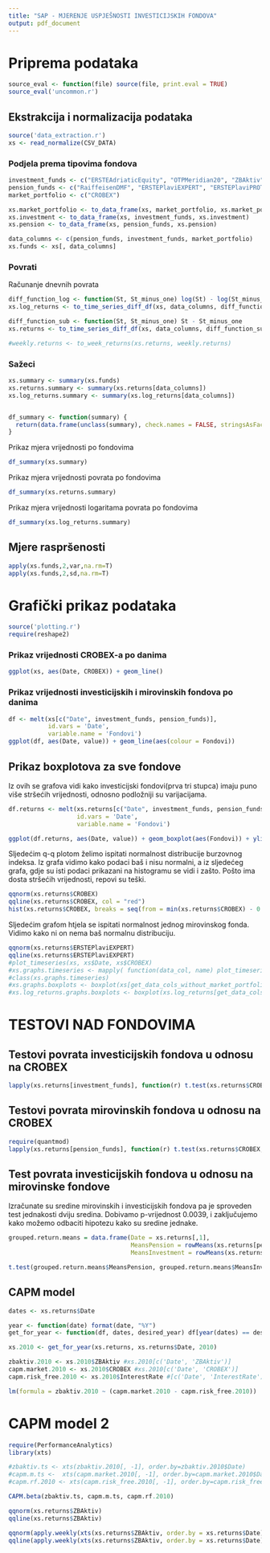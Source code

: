```yaml
---
title: "SAP - MJERENJE USPJEŠNOSTI INVESTICIJSKIH FONDOVA"
output: pdf_document
---
```

# Priprema podataka
```r
source_eval <- function(file) source(file, print.eval = TRUE)
source_eval('uncommon.r')
```


## Ekstrakcija i normalizacija podataka

```r
source('data_extraction.r')
xs <- read_normalize(CSV_DATA)
```

### Podjela prema tipovima fondova

```r
investment_funds <- c("ERSTEAdriaticEquity", "OTPMeridian20", "ZBAktiv")
pension_funds <- c("RaiffeisenDMF", "ERSTEPlaviEXPERT", "ERSTEPlaviPROTECT")
market_portfolio <- c("CROBEX")

xs.market_portfolio <- to_data_frame(xs, market_portfolio, xs.market_portfolio)
xs.investment <- to_data_frame(xs, investment_funds, xs.investment)
xs.pension <- to_data_frame(xs, pension_funds, xs.pension)

data_columns <- c(pension_funds, investment_funds, market_portfolio)
xs.funds <- xs[, data_columns]
```

### Povrati
Računanje dnevnih povrata
```r
diff_function_log <- function(St, St_minus_one) log(St) - log(St_minus_one)
xs.log_returns <- to_time_series_diff_df(xs, data_columns, diff_function_log)

diff_function_sub <- function(St, St_minus_one) St - St_minus_one
xs.returns <- to_time_series_diff_df(xs, data_columns, diff_function_sub)

#weekly.returns <- to_week_returns(xs.returns, weekly.returns)

```

### Sažeci
```r
xs.summary <- summary(xs.funds)
xs.returns.summary <- summary(xs.returns[data_columns])
xs.log_returns.summary <- summary(xs.log_returns[data_columns])


df_summary <- function(summary) {
  return(data.frame(unclass(summary), check.names = FALSE, stringsAsFactors = FALSE))
}
```
Prikaz mjera vrijednosti po fondovima 
```r

df_summary(xs.summary)
```
Prikaz mjera vrijednosti povrata po fondovima
```r
df_summary(xs.returns.summary)
```
Prikaz mjera vrijednosti logaritama povrata po fondovima
```r
df_summary(xs.log_returns.summary)
```
## Mjere raspršenosti
```r

apply(xs.funds,2,var,na.rm=T) 
apply(xs.funds,2,sd,na.rm=T) 

```

# Grafički prikaz podataka
```r
source('plotting.r')
require(reshape2)
```

### Prikaz vrijednosti CROBEX-a po danima
```r
ggplot(xs, aes(Date, CROBEX)) + geom_line()
```

### Prikaz vrijednosti investicijskih i mirovinskih fondova po danima 
```r
df <- melt(xs[c("Date", investment_funds, pension_funds)], 
           id.vars = 'Date', 
           variable.name = 'Fondovi')
ggplot(df, aes(Date, value)) + geom_line(aes(colour = Fondovi))
```
## Prikaz boxplotova za sve fondove

Iz ovih se grafova vidi kako investicijski fondovi(prva tri stupca) imaju puno više stršećih vrijednosti, odnosno podložniji su varijacijama. 
```r

df.returns <- melt(xs.returns[c("Date", investment_funds, pension_funds)], 
                   id.vars = 'Date', 
                   variable.name = 'Fondovi')
```

```r
ggplot(df.returns, aes(Date, value)) + geom_boxplot(aes(Fondovi)) + ylim(c(-10, 10))
```

Sljedećim q-q plotom želimo ispitati normalnost distribucije burzovnog indeksa. Iz grafa vidimo kako podaci baš i nisu normalni, a iz sljedećeg grafa, gdje su isti podaci prikazani na histogramu se vidi i zašto. Pošto ima dosta stršećih vrijednosti, repovi su teški. 
```r
qqnorm(xs.returns$CROBEX)
qqline(xs.returns$CROBEX, col = "red")
hist(xs.returns$CROBEX, breaks = seq(from = min(xs.returns$CROBEX) - 0.5, to = max(xs.returns$CROBEX) + 0.5, length = 50))
```

Sljedećim grafom htjela se ispitati normalnost jednog mirovinskog fonda. Vidimo kako ni on nema baš normalnu distribuciju.
```r
qqnorm(xs.returns$ERSTEPlaviEXPERT)
qqline(xs.returns$ERSTEPlaviEXPERT)
#plot_timeseries(xs, xs$Date, xs$CROBEX)
#xs.graphs.timeseries <- mapply( function(data_col, name) plot_timeseries(xs, xs$Date, data_col, name), xs.funds, colnames(xs.funds) )
#class(xs.graphs.timeseries)
#xs.graphs.boxplots <- boxplot(xs[get_data_cols_without_market_portfolio(xs)])
#xs.log_returns.graphs.boxplots <- boxplot(xs.log_returns[get_data_cols_without_market_portfolio(xs.log_returns)], ylim = c(-0.1, 0.1) )
```
# TESTOVI NAD FONDOVIMA 
## Testovi povrata investicijskih fondova u odnosu na CROBEX
```r
lapply(xs.returns[investment_funds], function(r) t.test(xs.returns$CROBEX, r))
```

## Testovi povrata mirovinskih fondova u odnosu na CROBEX
```r
require(quantmod)
lapply(xs.returns[pension_funds], function(r) t.test(xs.returns$CROBEX, r))
```


## Test povrata investicijskih fondova u odnosu na mirovinske fondove

Izračunate su sredine mirovinskih i investicijskih fondova pa je sproveden test jednakosti dviju sredina. Dobivamo p-vrijednost 0.0039, i zaključujemo kako možemo odbaciti hipotezu kako su sredine jednake.
```r
grouped.return.means = data.frame(Date = xs.returns[,1], 
                                  MeansPension = rowMeans(xs.returns[pension_funds]),
                                  MeansInvestment = rowMeans(xs.returns[investment_funds]))

t.test(grouped.return.means$MeansPension, grouped.return.means$MeansInvestment)
```

## CAPM model

```r
dates <- xs.returns$Date

year <- function(date) format(date, "%Y")
get_for_year <- function(df, dates, desired_year) df[year(dates) == desired_year, ]

xs.2010 <- get_for_year(xs.returns, xs.returns$Date, 2010)

zbaktiv.2010 <- xs.2010$ZBAktiv #xs.2010[c('Date', 'ZBAktiv')]
capm.market.2010 <- xs.2010$CROBEX #xs.2010[c('Date', 'CROBEX')]
capm.risk_free.2010 <- xs.2010$InterestRate #[c('Date', 'InterestRate')]

lm(formula = zbaktiv.2010 ~ (capm.market.2010 - capm.risk_free.2010))
```

# CAPM model 2
```r
require(PerformanceAnalytics)
library(xts)

#zbaktiv.ts <- xts(zbaktiv.2010[, -1], order.by=zbaktiv.2010$Date)
#capm.m.ts <-  xts(capm.market.2010[, -1], order.by=capm.market.2010$Date)
#capm.rf.2010 <- xts(capm.risk_free.2010[, -1], order.by=capm.risk_free.2010$Date) 

CAPM.beta(zbaktiv.ts, capm.m.ts, capm.rf.2010)

qqnorm(xs.returns$ZBAktiv)
qqline(xs.returns$ZBAktiv)

qqnorm(apply.weekly(xts(xs.returns$ZBAktiv, order.by = xs.returns$Date), mean))
qqline(apply.weekly(xts(xs.returns$ZBAktiv, order.by = xs.returns$Date), mean))

```
